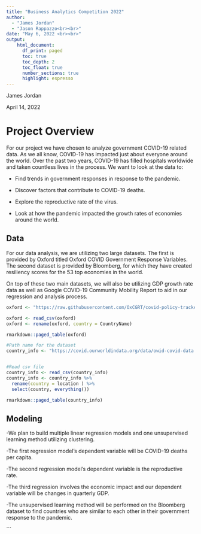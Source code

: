 ```yaml
---
title: "Business Analytics Competition 2022"
author: 
  - "James Jordan"
  - "Jason Rappazzo<br><br>"
date: "May 6, 2022 <br><br>"
output:
    html_document:
      df_print: paged
      toc: true
      toc_depth: 2
      toc_float: true
      number_sections: true
      highlight: espresso 
---
```




James Jordan

April 14, 2022


# Project Overview
For our project we have chosen to analyze government COVID-19 related data. As we all know, COVID-19 has impacted just about everyone around the world. Over the past two years, COVID-19 has filled hospitals worldwide and taken countless lives in the process. We want to look at the data to:

- Find trends in government responses in response to the pandemic.

- Discover factors that contribute to COVID-19 deaths.

- Explore the reproductive rate of the virus.

- Look at how the pandemic impacted the growth rates of economies around the world.

## Data
For our data analysis, we are utilizing two large datasets. The first is provided by Oxford titled Oxford COVID Government Response Variables. The second dataset is provided by Bloomberg, for which they have created resiliency scores for the 53 top economies in the world.

On top of these two main datasets, we will also be utilizing GDP growth rate data as well as Google COVID-19 Community Mobility Report to aid in our regression and analysis process.


```r
oxford <- "https://raw.githubusercontent.com/OxCGRT/covid-policy-tracker/master/data/OxCGRT_latest.csv"

oxford <- read_csv(oxford)
oxford <- rename(oxford, country = CountryName)

rmarkdown::paged_table(oxford)
```

```r
#Path name for the dataset
country_info <- "https://covid.ourworldindata.org/data/owid-covid-data.csv"


#Read csv file
country_info <- read_csv(country_info)
country_info <- country_info %>% 
  rename(country = location ) %>% 
  select(country, everything())

rmarkdown::paged_table(country_info)
```



## Modeling
-We plan to build multiple linear regression models and one unsupervised learning method utilizing clustering.

-The first regression model’s dependent variable will be COVID-19 deaths per capita.

-The second regression model’s dependent variable is the reproductive rate.

-The third regression involves the economic impact and our dependent variable will be changes in quarterly GDP.

-The unsupervised learning method will be performed on the Bloomberg dataset to find countries who are similar to each other in their government response to the pandemic.











```


